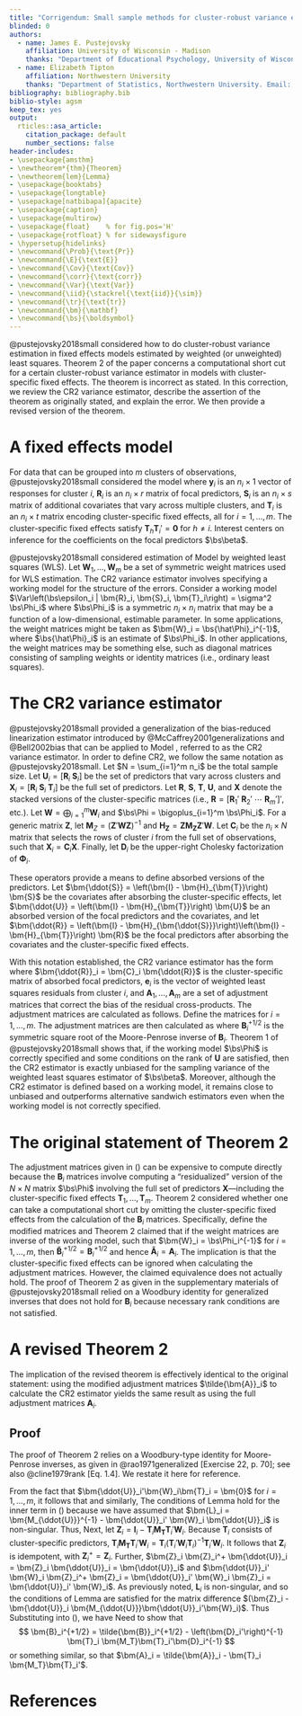 ```yaml
---
title: "Corrigendum: Small sample methods for cluster-robust variance estimation and hypothesis testing in fixed effects models"
blinded: 0
authors:
  - name: James E. Pustejovsky
    affiliation: University of Wisconsin - Madison
    thanks: "Department of Educational Psychology, University of Wisconsin - Madison, 1025 West Johnson Street, Madison, WI 53706. Email: pustejovsky@wisc.edu"
  - name: Elizabeth Tipton
    affiliation: Northwestern University
    thanks: "Department of Statistics, Northwestern University. Email: tipton@northwestern.edu"
bibliography: bibliography.bib
biblio-style: agsm
keep_tex: yes
output:
  rticles::asa_article: 
    citation_package: default
    number_sections: false
header-includes:
- \usepackage{amsthm}
- \newtheorem*{thm}{Theorem}
- \newtheorem{lem}{Lemma}
- \usepackage{booktabs}
- \usepackage{longtable}
- \usepackage[natbibapa]{apacite}
- \usepackage{caption}
- \usepackage{multirow}
- \usepackage{float}    % for fig.pos='H'
- \usepackage{rotfloat} % for sidewaysfigure
- \hypersetup{hidelinks}
- \newcommand{\Prob}{\text{Pr}}
- \newcommand{\E}{\text{E}}
- \newcommand{\Cov}{\text{Cov}}
- \newcommand{\corr}{\text{corr}}
- \newcommand{\Var}{\text{Var}}
- \newcommand{\iid}{\stackrel{\text{iid}}{\sim}}
- \newcommand{\tr}{\text{tr}}
- \newcommand{\bm}{\mathbf}
- \newcommand{\bs}{\boldsymbol}
---
```


@pustejovsky2018small considered how to do cluster-robust variance estimation in fixed effects models estimated by weighted (or unweighted) least squares. Theorem 2 of the paper concerns a computational short cut for a certain cluster-robust variance estimator in models with cluster-specific fixed effects. The theorem is incorrect as stated. In this correction, we  review the CR2 variance estimator, describe the assertion of the theorem as originally stated, and explain the error. We then provide a revised version of the theorem.

# A fixed effects model

For data that can be grouped into $m$ clusters of observations, @pustejovsky2018small considered the model
\begin{equation}
\label{eq:regression}
\bm{y}_i = \bm{R}_i \bs\beta + \bm{S}_i \bs\gamma + \bm{T}_i \bs\mu + \bs\epsilon_i,
\end{equation}
where $\bm{y}_i$ is an $n_i \times 1$ vector of responses for cluster $i$, $\bm{R}_i$ is an $n_i \times r$ matrix of focal predictors, $\bm{S}_i$ is an $n_i \times s$ matrix of additional covariates that vary across multiple clusters, and $\bm{T}_i$ is an $n_i \times t$ matrix encoding cluster-specific fixed effects, all for $i = 1,...,m$. The cluster-specific fixed effects satisfy $\bm{T}_h \bm{T}_i' = \bm{0}$ for $h \neq i$. Interest centers on inference for the coefficients on the focal predictors $\bs\beta$. 

@pustejovsky2018small considered estimation of Model \ref{eq:regression} by weighted least squares (WLS). Let $\bm{W}_1,...,\bm{W}_m$ be a set of symmetric weight matrices used for WLS estimation. The CR2 variance estimator involves specifying a working model for the structure of the errors. Consider a working model $\Var\left(\bs\epsilon_i | \bm{R}_i, \bm{S}_i, \bm{T}_i\right) = \sigma^2 \bs\Phi_i$ where $\bs\Phi_i$ is a symmetric $n_i \times n_i$ matrix that may be a function of a low-dimensional, estimable parameter. In some applications, the weight matrices might be taken as $\bm{W}_i = \bs{\hat\Phi}_i^{-1}$, where $\bs{\hat\Phi}_i$ is an estimate of $\bs\Phi_i$. In other applications, the weight matrices may be something else, such as diagonal matrices consisting of sampling weights or identity matrices (i.e., ordinary least squares).

# The CR2 variance estimator 

@pustejovsky2018small provided a generalization of the bias-reduced linearization estimator introduced by @McCaffrey2001generalizations and @Bell2002bias that can be applied to Model \ref{eq:regression}, referred to as the CR2 variance estimator. 
In order to define CR2, we follow the same notation as @pustejovsky2018small. Let $N = \sum_{i=1}^m n_i$ be the total sample size. Let $\bm{U}_i = \left[ \bm{R}_i \ \bm{S}_i \right]$ be the set of predictors that vary across clusters and $\bm{X}_i = \left[ \bm{R}_i \ \bm{S}_i \ \bm{T}_i \right]$ be the full set of predictors. Let $\bm{R}$, $\bm{S}$, $\bm{T}$, $\bm{U}$, and $\bm{X}$ denote the stacked versions of the cluster-specific matrices (i.e., $\bm{R} = \left[\bm{R}_1' \ \bm{R}_2' \ \cdots \ \bm{R}_m'\right]'$, etc.). Let $\bm{W} = \bigoplus_{i=1}^m \bm{W}_i$ and $\bs\Phi = \bigoplus_{i=1}^m \bs\Phi_i$. For a generic matrix $\bm{Z}$, let $\bm{M}_{Z} = \left(\bm{Z}'\bm{W}\bm{Z}\right)^{-1}$ and $\bm{H}_{\bm{Z}} = \bm{Z} \bm{M}_{\bm{Z}}\bm{Z}'\bm{W}$. Let $\bm{C}_i$ be the $n_i \times N$ matrix that selects the rows of cluster $i$ from the full set of observations, such that $\bm{X}_i = \bm{C}_i \bm{X}$. Finally, let $\bm{D}_i$ be the upper-right Cholesky factorization of $\bm{\Phi}_i$.

These operators provide a means to define absorbed versions of the predictors. Let $\bm{\ddot{S}} = \left(\bm{I} - \bm{H}_{\bm{T}}\right) \bm{S}$ be the covariates after absorbing the cluster-specific effects, let $\bm{\ddot{U}} = \left(\bm{I} - \bm{H}_{\bm{T}}\right) \bm{U}$ be an absorbed version of the focal predictors and the covariates, and let $\bm{\ddot{R}} = \left(\bm{I} - \bm{H}_{\bm{\ddot{S}}}\right)\left(\bm{I} - \bm{H}_{\bm{T}}\right) \bm{R}$ be the focal predictors after absorbing the covariates and the cluster-specific fixed effects. 

With this notation established, the CR2 variance estimator has the form 
\begin{equation}
\bm{V}^{CR2} = \bm{M}_{\bm{\ddot{R}}} \left(\sum_{i=1}^m \bm{\ddot{R}}_i' \bm{W}_i \bm{A}_i \bm{e}_i \bm{e}_i' \bm{A}_i \bm{W}_i \bm{\ddot{R}}_i \right) \bm{M}_{\bm{\ddot{R}}},
\end{equation}
where $\bm{\ddot{R}}_i = \bm{C}_i \bm{\ddot{R}}$ is the cluster-specific matrix of absorbed focal predictors, $\bm{e}_i$ is the vector of weighted least squares residuals from cluster $i$, and $\bm{A}_1,...,\bm{A}_m$ are a set of adjustment matrices that correct the bias of the residual cross-products. 
The adjustment matrices are calculated as follows. Define the matrices 
\begin{equation}
\label{eq:B-matrix}
\bm{B}_i = \bm{D}_i \bm{C}_i \left(\bm{I} - \bm{H}_{\bm{X}}\right) \bs\Phi \left(\bm{I} - \bm{H}_{\bm{X}}\right)'\bm{C}_i' \bm{D}_i'
\end{equation}
for $i = 1,...,m$. The adjustment matrices are then calculated as
\begin{equation}
\label{eq:A-matrix}
\bm{A}_i = \bm{D}_i' \bm{B}_i^{+1/2} \bm{D}_i,
\end{equation}
where $\bm{B}_i^{+1/2}$ is the symmetric square root of the Moore-Penrose inverse of $\bm{B}_i$. 
Theorem 1 of @pustejovsky2018small shows that, if the working model $\bs\Phi$ is correctly specified and some conditions on the rank of $\bm{U}$ are satisfied, then the CR2 estimator is exactly unbiased for the sampling variance of the weighted least squares estimator of $\bs\beta$. Moreover, although the CR2 estimator is defined based on a working model, it remains close to unbiased and outperforms alternative sandwich estimators even when the working model is not correctly specified.

# The original statement of Theorem 2

The adjustment matrices given in (\ref{eq:A-matrix}) can be expensive to compute directly because the $\bm{B}_i$ matrices involve computing a "residualized" version of the $N \times N$ matrix $\bs\Phi$ involving the full set of predictors $\bm{X}$---including the cluster-specific fixed effects $\bm{T}_1,...,\bm{T}_m$. Theorem 2 considered whether one can take a computational short cut by omitting the cluster-specific fixed effects from the calculation of the $\bm{B}_i$ matrices. Specifically, define the modified matrices
\begin{equation}
\label{eq:B-modified}
\bm{\tilde{B}}_i = \bm{D}_i \bm{C}_i \left(\bm{I} - \bm{H}_{\bm{\ddot{U}}}\right) \bs\Phi \left(\bm{I} - \bm{H}_{\bm{\ddot{U}}}\right)'\bm{C}_i' \bm{D}_i'
\end{equation}
and 
\begin{equation}
\label{eq:A-modified}
\bm{\tilde{A}}_i = \bm{D}_i' \bm{\tilde{B}}_i^{+1/2} \bm{D}_i.
\end{equation}
Theorem 2 claimed that if the weight matrices are inverse of the working model, such that $\bm{W}_i = \bs\Phi_i^{-1}$ for $i = 1,...,m$, then $\bm{\tilde{B}}_i^{+1/2} = \bm{B}_i^{+1/2}$ and hence $\bm{\tilde{A}}_i = \bm{A}_i$. The implication is that the cluster-specific fixed effects can be ignored when calculating the adjustment matrices. However, the claimed equivalence does not actually hold. The proof of Theorem 2 as given in the supplementary materials of @pustejovsky2018small relied on a Woodbury identity for generalized inverses that does not hold for $\bm{B}_i$ because necessary rank conditions are not satisfied.

# A revised Theorem 2

\begin{thm}
\label{thm:absorb}
Let $\bm{L}_i = \left(\bm{\ddot{U}}'\bm{W}\bm{\ddot{U}} - \bm{\ddot{U}}_i'\bm{W}_i\bm{\ddot{U}}_i\right)$ and assume that $\bm{L}_1,...,\bm{L}_m$ have full rank $r + s$. If $\bm{W} = \bs\Phi^{-1}$ and $\bm{T}_i \bm{T}_k' = \bm{0}$ for $i \neq k$, then $\bm{A}_i\bm{W}_i \bm{\ddot{R}}_i = \bm{\tilde{A}}_i \bm{W}_i \bm{\ddot{R}}_i$, where $\bm{A}_i$ and $\tilde{\bm{A}}_i$ are as defined in (\ref{eq:A-matrix}) and (\ref{eq:A-modified}), respectively.
\end{thm}
The implication of the revised theorem is effectively identical to the original statement:  using the modified adjustment matrices $\tilde{\bm{A}}_i$ to calculate the CR2 estimator yields the same result as using the full adjustment matrices $\bm{A}_i$.

## Proof

The proof of Theorem 2 relies on a Woodbury-type identity for Moore-Penrose inverses, as given in @rao1971generalized [Exercise 22, p. 70]; see also @cline1979rank [Eq. 1.4]. We restate it here for reference. 
\begin{lem}
\label{lemma}
Let $\bm{G}$ be a $g \times g$ matrix with Moore-Penrose inverse $\bm{G}^+$. Let $\bm{J}$ and $\bm{M}$ be $g \times k$ matrices, and let $\bm{K}$ be a $k \times k$ matrix of full rank. If $\bm{G} \bm{G}^+ \bm{J} = \bm{J}$, $\bm{M}' \bm{G}^+ \bm{G} = \bm{M}'$ and $\bm{R}^{-1} - \bm{M}' \bm{K} \bm{J}$ is non-singular, then
\begin{equation}
\left(\bm{G} - \bm{J} \bm{K} \bm{M}'\right)^+ = \bm{G}^+ + \bm{G}^+ \bm{J}\left( \bm{R}^{-1} - \bm{M}' \bm{K} \bm{J}\right)\bm{M}'\bm{G}^+.
\end{equation}
\end{lem}

From the fact that $\bm{\ddot{U}}_i'\bm{W}_i\bm{T}_i = \bm{0}$ for $i = 1,...,m$, it follows that
\begin{align}
\bm{B}_i &= \bm{D}_i \bm{C}_i \left(\bm{I} - \bm{H_{\ddot{U}}}\right) \left(\bm{I} - \bm{H_T}\right) \bs\Phi \left(\bm{I} - \bm{H_T}\right)' \left(\bm{I} - \bm{H_{\ddot{U}}}\right)' \bm{C}_i' \bm{D}_i' \nonumber \\ 
&= \bm{D}_i \bm{C}_i \left(\bm{I} - \bm{H_{\ddot{U}}} - \bm{H_T}\right) \bs\Phi \left(\bm{I} - \bm{H_{\ddot{U}}} - \bm{H_T}\right) \bm{C}_i' \bm{D}_i' \nonumber\\ 
&= \bm{D}_i \left(\bs\Phi_i - \bm{\ddot{U}}_i \bm{M_{\ddot{U}}}\bm{\ddot{U}}_i' - \bm{T}_i \bm{M_T}\bm{T}_i'\right)\bm{D}_i' \nonumber\\ 
\label{eq:B_i}
&= \bm{D}_i \left(\bm{I}_i - \bm{\ddot{U}}_i \bm{M_{\ddot{U}}}\bm{\ddot{U}}_i'\bm{W}_i - \bm{T}_i \bm{M_T}\bm{T}_i'\bm{W}_i\right) \bs\Phi_i \bm{D}_i'
\end{align}
and similarly,
\begin{equation}
\label{eq:Btilde_i}
\tilde{\bm{B}}_i = \bm{D}_i \left(\bm{I}_i - \bm{\ddot{U}}_i \bm{M_{\ddot{U}}}\bm{\ddot{U}}_i'\bm{W}_i\right) \bs\Psi_i \bm{D}_i'.
\end{equation}
The conditions of Lemma \ref{lemma} hold for the inner term in (\ref{eq:Btilde_i}) because we have assumed that $\bm{L}_i = \bm{M_{\ddot{U}}}^{-1} - \bm{\ddot{U}}_i' \bm{W}_i \bm{\ddot{U}}_i$ is non-singular. Thus, 
\begin{align}
\tilde{\bm{B}}_i^+ &= \left(\bm{D}_i'\right)^{-1} \bs\Phi_i \left(\bm{I}_i - \bm{\ddot{U}}_i \bm{M_{\ddot{U}}}\bm{\ddot{U}}_i'\bm{W}_i\right)^+ \bm{D}_i^{-1} \nonumber \\
&= \left(\bm{D}_i'\right)^{-1} \bm{W}_i \left(\bm{I}_i + \bm{\ddot{U}}_i \bm{L}_i^{-1} \bm{\ddot{U}}_i' \bm{W}_i\right) \bm{D}_i^{-1}.
\end{align}
Next, let $\bm{Z}_i = \bm{I}_i - \bm{T}_i \bm{M_T}\bm{T}_i'\bm{W}_i$. Because $\bm{T}_i$ consists of cluster-specific predictors, $\bm{T}_i \bm{M_T} \bm{T}_i' \bm{W}_i = \bm{T}_i \left(\bm{T}_i' \bm{W}_i\bm{T}_i\right)^{-1} \bm{T}_i' \bm{W}_i$. It follows that $\bm{Z}_i$ is idempotent, with $\bm{Z}_i^+ = \bm{Z}_i$. Further, $\bm{Z}_i \bm{Z}_i^+ \bm{\ddot{U}}_i = \bm{Z}_i \bm{\ddot{U}}_i = \bm{\ddot{U}}_i$ and $\bm{\ddot{U}}_i' \bm{W}_i \bm{Z}_i^+ \bm{Z}_i = \bm{\ddot{U}}_i' \bm{W}_i \bm{Z}_i = \bm{\ddot{U}}_i' \bm{W}_i$. As previously noted, $\bm{L}_i$ is non-singular, and so the conditions of Lemma \ref{lemma} are satisfied for the matrix difference $(\bm{Z}_i - \bm{\ddot{U}}_i \bm{M_{\ddot{U}}}\bm{\ddot{U}}_i'\bm{W}_i)$. Thus
\begin{align*}
(\bm{Z}_i - \bm{\ddot{U}}_i \bm{M_{\ddot{U}}}\bm{\ddot{U}}_i'\bm{W}_i)^+ &= \bm{Z}_i + \bm{Z}_i \bm{\ddot{U}}_i \bm{L}_i^{-1} \bm{\ddot{U}}_i' \bm{W}_i \bm{Z}_i \\
&= \bm{I}_i - \bm{T}_i \bm{M_T}\bm{T}_i'\bm{W}_i + \bm{\ddot{U}}_i \bm{L}_i^{-1} \bm{\ddot{U}}_i' \bm{W}_i.
\end{align*}
Substituting into (\ref{eq:B_i}), we have
\begin{align}
\bm{B}_i^+ &= \left(\bm{D}_i'\right)^{-1} \bm{W}_i \left(\bm{Z}_i - \bm{\ddot{U}}_i \bm{M_{\ddot{U}}}\bm{\ddot{U}}_i'\bm{W}_i \right)^+ \bm{D}_i^{-1} \nonumber \\
&= \left(\bm{D}_i'\right)^{-1} \bm{W}_i \left(\bm{I}_i + \bm{\ddot{U}}_i \bm{L}_i^{-1} \bm{\ddot{U}}_i' \bm{W}_i  - \bm{T}_i \bm{M_T}\bm{T}_i'\bm{W}_i\right) \bm{D}_i^{-1} \nonumber \\
&= \tilde{\bm{B}}_i^+ - \left(\bm{D}_i'\right)^{-1} \bm{W}_i \bm{T}_i \bm{M_T}\bm{T}_i'\bm{W}_i \bm{D}_i^{-1}.
\end{align}
Need to show that 
$$
\bm{B}_i^{+1/2} = \tilde{\bm{B}}_i^{+1/2} - \left(\bm{D}_i'\right)^{-1} \bm{T}_i \bm{M_T}\bm{T}_i'\bm{D}_i^{-1}
$$
or something similar, so that $\bm{A}_i = \tilde{\bm{A}}_i - \bm{T}_i \bm{M_T}\bm{T}_i'$.

# References {-}
